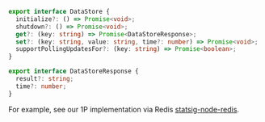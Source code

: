 ```typescript
export interface DataStore {
  initialize?: () => Promise<void>;
  shutdown?: () => Promise<void>;
  get?: (key: string) => Promise<DataStoreResponse>;
  set?: (key: string, value: string, time?: number) => Promise<void>;
  supportPollingUpdatesFor?: (key: string) => Promise<boolean>;
}

export interface DataStoreResponse {
  result?: string;
  time?: number;
}
```

For example, see our 1P implementation via Redis [statsig-node-redis](https://github.com/statsig-io/node-js-server-sdk-redis).

